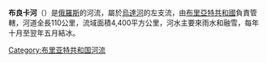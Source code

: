 '''布良卡河'''（{{lang-ru|Брянка|Bryanka}}）是[[俄羅斯|俄羅斯]]的河流，屬於[[烏達河_(布里亞特)|烏達河]]的左支流，由[[布里亞特共和國|布里亞特共和國]]負責管轄，河道全長110公里，流域面積4,400平方公里，河水主要來雨水和融雪，每年十月至翌年五月結冰。

{{Russia-geo-stub}}
[[Category:布里亚特共和国河流|Category:布里亚特共和国河流]]